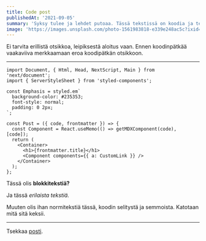 ```yaml
---
title: Code post
publishedAt: '2021-09-05'
summary: 'Syksy tulee ja lehdet putoaa. Tässä tekstissä on koodia ja tekstiä, molemmin päin. Myös värejä.'
image: 'https://images.unsplash.com/photo-1561983818-e339e248ac5c?ixid=MnwxMjA3fDB8MHxwaG90by1wYWdlfHx8fGVufDB8fHx8&ixlib=rb-1.2.1&auto=format&fit=crop&w=1494&q=80'
---
```


Ei tarvita erillistä otsikkoa, leipiksestä aloitus vaan. Ennen koodinpätkää vaakaviiva merkkaamaan eroa koodipätkän otsikkoon.

---

```jsx:kasper.works/snippet-directory/here
import Document, { Html, Head, NextScript, Main } from 'next/document';
import { ServerStyleSheet } from 'styled-components';

const Emphasis = styled.em`
  background-color: #235353;
  font-style: normal;
  padding: 0 2px;
`;

const Post = ({ code, frontmatter }) => {
  const Component = React.useMemo(() => getMDXComponent(code), [code]);
  return (
    <Container>
      <h1>{frontmatter.title}</h1>
      <Component components={{ a: CustomLink }} />
    </Container>
  );
};

```

Tässä olis **blokkitekstiä?**

Ja tässä _erilaista tekstiä._

Muuten olis ihan normitekstiä tässä, koodin selitystä ja semmoista. Katotaan mitä sitä keksii.

---

Tsekkaa [posti](/new-coder-at-35).
